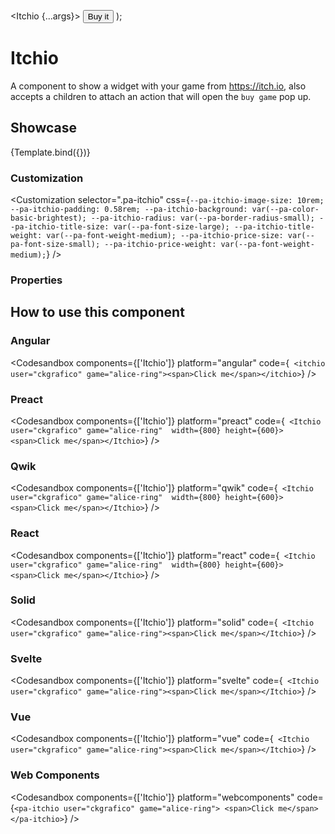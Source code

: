 
<Meta title="Elements/Enterprise/Itchio" component={Itchio} />

  <Itchio {...args}>
    <Button variant="tertiary">Buy it</Button>
  </Itchio>
);

# Itchio

A component to show a widget with your game from https://itch.io, also accepts a children to attach an action that will open the `buy game` pop up.

## Showcase

<Canvas>
  <Story
    name="Itchio"
    args={{ user: 'ckgrafico', game: 'alice-ring', width: 800, height: 600, secret: '', slotLoading: 'Loading...' }}
  >
    {Template.bind({})}
  </Story>
</Canvas>

### Customization

<Customization
  selector=".pa-itchio"
  css={`
    --pa-itchio-image-size: 10rem;
    --pa-itchio-padding: 0.58rem;
    --pa-itchio-background: var(--pa-color-basic-brightest);
    --pa-itchio-radius: var(--pa-border-radius-small);
    --pa-itchio-title-size: var(--pa-font-size-large);
    --pa-itchio-title-weight: var(--pa-font-weight-medium);
    --pa-itchio-price-size: var(--pa-font-size-small);
    --pa-itchio-price-weight: var(--pa-font-weight-medium);
  `}
/>

### Properties

<ArgsTable story="Itchio" of={Itchio} />

## How to use this component

### Angular

<Codesandbox
  components={['Itchio']}
  platform="angular"
  code={`
    <itchio user="ckgrafico" game="alice-ring"><span>Click me</span></itchio>`}
/>

### Preact

<Codesandbox
  components={['Itchio']}
  platform="preact"
  code={`
    <Itchio user="ckgrafico" game="alice-ring"  width={800} height={600}><span>Click me</span></Itchio>`}
/>

### Qwik

<Codesandbox
  components={['Itchio']}
  platform="qwik"
  code={`
    <Itchio user="ckgrafico" game="alice-ring"  width={800} height={600}><span>Click me</span></Itchio>`}
/>

### React

<Codesandbox
  components={['Itchio']}
  platform="react"
  code={`
    <Itchio user="ckgrafico" game="alice-ring"  width={800} height={600}><span>Click me</span></Itchio>`}
/>

### Solid

<Codesandbox
  components={['Itchio']}
  platform="solid"
  code={`
    <Itchio user="ckgrafico" game="alice-ring"><span>Click me</span></Itchio>`}
/>

### Svelte

<Codesandbox
  components={['Itchio']}
  platform="svelte"
  code={`
    <Itchio user="ckgrafico" game="alice-ring"><span>Click me</span></Itchio>`}
/>

### Vue

<Codesandbox
  components={['Itchio']}
  platform="vue"
  code={`
    <Itchio user="ckgrafico" game="alice-ring"><span>Click me</span></Itchio>`}
/>

### Web Components

<Codesandbox
  components={['Itchio']}
  platform="webcomponents"
  code={`<pa-itchio user="ckgrafico" game="alice-ring">
  <span>Click me</span>
</pa-itchio>`}
/>
